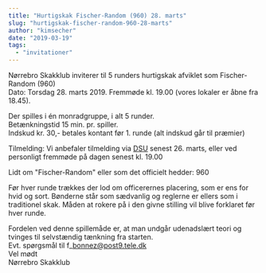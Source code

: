 ```yaml
---
title: "Hurtigskak Fischer-Random (960) 28. marts"
slug: "hurtigskak-fischer-random-960-28-marts"
author: "kimsecher"
date: "2019-03-19"
tags: 
  - "invitationer"
---
```


Nørrebro Skakklub inviterer til 5 runders hurtigskak afviklet som Fischer-Random (960)  
Dato: Torsdag 28. marts 2019. Fremmøde kl. 19.00 (vores lokaler er åbne fra 18.45).  

Der spilles i én monradgruppe, i alt 5 runder.  
Betænkningstid 15 min. pr. spiller.  
Indskud kr. 30,- betales kontant før 1. runde (alt indskud går til præmier)

Tilmelding: Vi anbefaler tilmelding via [DSU](http://turnering.skak.dk/TournamentActive/Details?tourId=25677) senest 26. marts, eller ved personligt fremmøde på dagen senest kl. 19.00

Lidt om "Fischer-Random" eller som det officielt hedder: 960

Før hver runde trækkes der lod om officerernes placering, som er ens for hvid og sort. Bønderne står som sædvanlig og reglerne er ellers som i traditionel skak. Måden at rokere på i den givne stilling vil blive forklaret før hver runde.

Fordelen ved denne spillemåde er, at man undgår udenadslært teori og tvinges til selvstændig tænkning fra starten.  
Evt. spørgsmål til f\_bonnez@post9.tele.dk  
Vel mødt  
Nørrebro Skakklub
